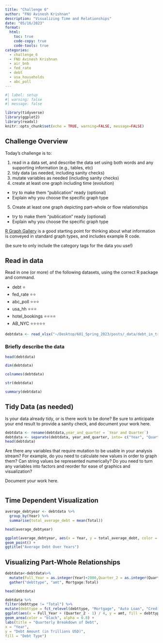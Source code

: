 ```yaml
---
title: "Challenge 6"
author: "FNU Avinesh Krishnan"
description: "Visualizing Time and Relationships"
date: "05/16/2023"
format:
  html:
    toc: true
    code-copy: true
    code-tools: true
categories:
  - challenge_6
  - FNU Avinesh Krishnan
  - air_bnb
  - fed_rate
  - debt
  - usa_households
  - abc_poll
---
```


```r
#| label: setup
#| warning: false
#| message: false

library(tidyverse)
library(ggplot2)
library(readxl)
knitr::opts_chunk$set(echo = TRUE, warning=FALSE, message=FALSE)
```

## Challenge Overview

Today's challenge is to:

1)  read in a data set, and describe the data set using both words and any supporting information (e.g., tables, etc)
2)  tidy data (as needed, including sanity checks)
3)  mutate variables as needed (including sanity checks)
4)  create at least one graph including time (evolution)
   - try to make them "publication" ready (optional)
   - Explain why you choose the specific graph type
5)  Create at least one graph depicting part-whole or flow relationships
   - try to make them "publication" ready (optional)
   - Explain why you choose the specific graph type

[R Graph Gallery](https://r-graph-gallery.com/) is a good starting point for thinking about what information is conveyed in standard graph types, and includes example R code.

(be sure to only include the category tags for the data you use!)

## Read in data

Read in one (or more) of the following datasets, using the correct R package and command.

  - debt  ⭐
  - fed_rate ⭐⭐
  - abc_poll ⭐⭐⭐
  - usa_hh ⭐⭐⭐
  - hotel_bookings ⭐⭐⭐⭐
  - AB_NYC ⭐⭐⭐⭐⭐

  

```r
debtdata <- read_xlsx("~/Desktop/601_Spring_2023/posts/_data/debt_in_trillions.xlsx")
```

### Briefly describe the data

```r
head(debtdata)
```

```r
dim(debtdata)
```

```r
colnames(debtdata)
```

```r
str(debtdata)
```

```r
summary(debtdata)
```


## Tidy Data (as needed)

Is your data already tidy, or is there work to be done? Be sure to anticipate your end result to provide a sanity check, and document your work here.

```r
debtdata <- rename(debtdata,year_and_quarter = `Year and Quarter`)
debtdata <- separate(debtdata, year_and_quarter, into= c("Year", "Quarter"), sep = ":Q")
head(debtdata)

```

Are there any variables that require mutation to be usable in your analysis stream? For example, do you need to calculate new values in order to graph them? Can string values be represented numerically? Do you need to turn any variables into factors and reorder for ease of graphics and visualization?

Document your work here.

```r

```

## Time Dependent Visualization

```r
average_debtyear <- debtdata %>%
  group_by(Year) %>%
  summarise(total_average_debt = mean(Total))

head(average_debtyear)

```
```r
ggplot(average_debtyear, aes(x = Year, y = total_average_debt, color = Year)) +
geom_point() +
ggtitle("Average Debt Over Years")
```



## Visualizing Part-Whole Relationships

```r
debtdata<-debtdata%>%
  mutate(Full_Year = as.integer(Year)+2000,Quarter_2 = as.integer(Quarter))%>%
  gather("debttype", "amt", Mortgage:Total)

head(debtdata)
```
```r
debtdata %>%
filter(debttype != "Total") %>%
mutate(debttype = fct_relevel(debttype, "Mortgage", "Auto Loan", "Credit Card", "HE Revolving", "Other", "Student Loan")) %>%
ggplot(aes(x = Full_Year + (Quarter_2 - 1) / 4, y = amt, fill = debttype)) +
geom_area(color = "black", alpha = 0.8) +
labs(title = "Quarterly Breakdown of Debt",
x = "Year",
y = "Debt Amount (in Trillions USD)",
fill = "Debt Type")
```

